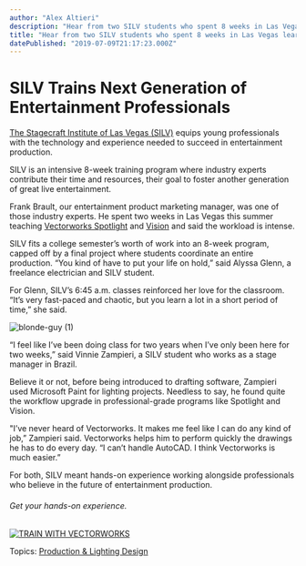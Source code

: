 ```yaml
---
author: "Alex Altieri"
description: "Hear from two SILV students who spent 8 weeks in Las Vegas learning the ins-and-outs of entertainment production."
title: "Hear from two SILV students who spent 8 weeks in Las Vegas learning the ins-and-outs of entertainment production." 
datePublished: "2019-07-09T21:17:23.000Z"
---
```

# SILV Trains Next Generation of Entertainment Professionals

[The Stagecraft Institute of Las Vegas (SILV)](https://stagecraftinstitute.com/) equips young professionals with the technology and experience needed to succeed in entertainment production.

SILV is an intensive 8-week training program where industry experts contribute their time and resources, their goal to foster another generation of great live entertainment.

Frank Brault, our entertainment product marketing manager, was one of those industry experts. He spent two weeks in Las Vegas this summer teaching [Vectorworks Spotlight](https://www.vectorworks.net/en/spotlight?utm%5Fcampaign=blog&utm%5Fsource=intext&utm%5Fmedium=planetvectorworks&utm%5Fcontent=SILV070919) and [Vision](https://www.vectorworks.net/en/vision?utm%5Fcampaign=blog&utm%5Fsource=intext&utm%5Fmedium=planetvectorworks&utm%5Fcontent=SILV070919) and said the workload is intense.

SILV fits a college semester’s worth of work into an 8-week program, capped off by a final project where students coordinate an entire production. “You kind of have to put your life on hold,” said Alyssa Glenn, a freelance electrician and SILV student.

For Glenn, SILV’s 6:45 a.m. classes reinforced her love for the classroom. “It’s very fast-paced and chaotic, but you learn a lot in a short period of time,” she said.

![blonde-guy (1)](https://blog.vectorworks.net/hs-fs/hubfs/190709_SILV/blonde-guy%20(1).jpg?width=1440&name=blonde-guy%20(1).jpg)

“I feel like I’ve been doing class for two years when I’ve only been here for two weeks,” said Vinnie Zampieri, a SILV student who works as a stage manager in Brazil.

Believe it or not, before being introduced to drafting software, Zampieri used Microsoft Paint for lighting projects. Needless to say, he found quite the workflow upgrade in professional-grade programs like Spotlight and Vision.

"I’ve never heard of Vectorworks. It makes me feel like I can do any kind of job,” Zampieri said. Vectorworks helps him to perform quickly the drawings he has to do every day. “I can’t handle AutoCAD. I think Vectorworks is much easier.”

For both, SILV meant hands-on experience working alongside professionals who believe in the future of entertainment production.

###### Get your hands-on experience.

[![TRAIN WITH VECTORWORKS](https://no-cache.hubspot.com/cta/default/3018241/a1c1f897-8c3f-4eb3-9c9b-b007886fe32c.png)](https://cta-redirect.hubspot.com/cta/redirect/3018241/a1c1f897-8c3f-4eb3-9c9b-b007886fe32c) 

 Topics: [Production & Lighting Design](https://blog.vectorworks.net/topic/production-lighting-design) 

 